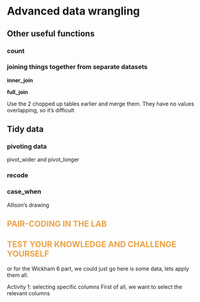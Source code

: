 # Advanced data wrangling


## Other useful functions

### count

### joining things together from separate datasets

**inner_join**

**full_join**

Use the 2 chopped up tables earlier and merge them. They have no values overlapping, so it's difficult

## Tidy data

### pivoting data

pivot_wider and pivot_longer

### recode

### case_when

Allison's drawing

## [Pair-coding in the lab]{style="color: #EBA347; text-transform: uppercase;"} {.unnumbered}

## [Test your knowledge and challenge yourself]{style="color: #EBA347; text-transform: uppercase;"} {.unnumbered}

or for the Wickham 6 part, we could just go here is some data, lets apply them all.

Activity 1: selecting specific columns First of all, we want to select the relevant columns


